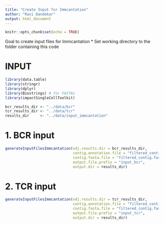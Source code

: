 ```yaml
---
title: "Create Input for Immcantation"
author: "Ravi Dandekar"
output: html_document
---
```


```r
knitr::opts_chunk$set(echo = TRUE)
```


Goal to create input files for Immcantation
  * Set working directory to the folder containing this code

# INPUT
```r
library(data.table)
library(stringr)
library(dplyr)
library(Biostrings) # for FASTAs
library(impactSingleCellToolkit)
```


```r
bcr_results_dir <- "../data/bcr"
tcr_results_dir <- "../data/tcr"
results_dir     <- "../data/input_immcantation"
```


# 1. BCR input
```r
generateInputFilesImmcantation(vdj.results.dir = bcr_results_dir,
                               contig.annotation.file = "filtered_contig_annotations.csv",
                               contig.fasta.file = "filtered_contig.fasta",
                               output.file.prefix = "input_bcr",
                               output.dir = results_dir)
```

# 2. TCR input
```r
generateInputFilesImmcantation(vdj.results.dir = tcr_results_dir,
                               contig.annotation.file = "filtered_contig_annotations.csv",
                               contig.fasta.file = "filtered_contig.fasta",
                               output.file.prefix = "input_tcr",
                               output.dir = results_dir)
```